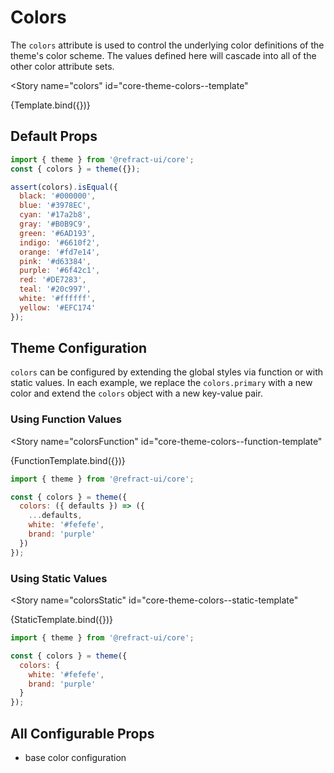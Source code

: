 # Colors


<BreadCrumb
  token="colors"
/>

The `colors` attribute is used to control the underlying color definitions of the theme's color scheme. The values defined here will cascade into all of the other color attribute sets.

<Story
  name="colors"
  id="core-theme-colors--template"
>
  {Template.bind({})}
</Story>

## Default Props

``` js
import { theme } from '@refract-ui/core';
const { colors } = theme({});

assert(colors).isEqual({
  black: '#000000',
  blue: '#3978EC',
  cyan: '#17a2b8',
  gray: '#B0B9C9',
  green: '#6AD193',
  indigo: '#6610f2',
  orange: '#fd7e14',
  pink: '#d63384',
  purple: '#6f42c1',
  red: '#DE7283',
  teal: '#20c997',
  white: '#ffffff',
  yellow: '#EFC174'
});
```

## Theme Configuration

`colors` can be configured by extending the global styles via function or with static values. In each example, we replace the `colors.primary` with a new color and extend the `colors` object with a new key-value pair.

### Using Function Values

<Story
  name="colorsFunction"
  id="core-theme-colors--function-template"
>
  {FunctionTemplate.bind({})}
</Story>

``` js
import { theme } from '@refract-ui/core';

const { colors } = theme({
  colors: ({ defaults }) => ({
    ...defaults,
    white: '#fefefe',
    brand: 'purple'
  })
});
```

### Using Static Values

<Story
  name="colorsStatic"
  id="core-theme-colors--static-template"
>
  {StaticTemplate.bind({})}
</Story>

``` js
import { theme } from '@refract-ui/core';

const { colors } = theme({
  colors: {
    white: '#fefefe',
    brand: 'purple'
  }
});
```

## All Configurable Props

- base color configuration
